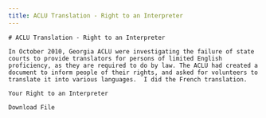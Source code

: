 ```yaml
---
title: ACLU Translation - Right to an Interpreter
---
```


<BaseLayout title={frontmatter.title} current="/academic-materials">
    <MainLogo />

    # ACLU Translation - Right to an Interpreter

    In October 2010, Georgia ACLU were investigating the failure of state courts to provide translators for persons of limited English proficiency, as they are required to do by law. The ACLU had created a document to inform people of their rights, and asked for volunteers to translate it into various languages.  I did the French translation.

    Your Right to an Interpreter

    Download File

</BaseLayout>
